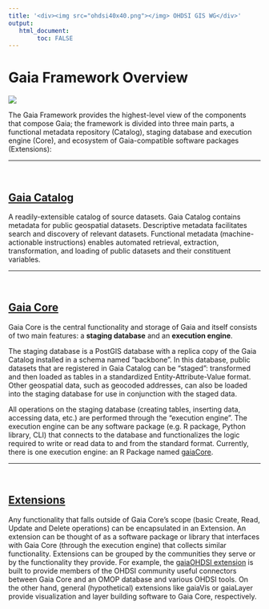 ```yaml
---
title: '<div><img src="ohdsi40x40.png"></img> OHDSI GIS WG</div>'
output:
   html_document:
        toc: FALSE
---
```


# **Gaia Framework Overview**

<div><img src="images/framework_overview.png"></img></div>
The Gaia Framework provides the highest-level view of the components that compose Gaia; the framework is divided into three main parts, a functional metadata repository (Catalog), staging database and execution engine (Core), and ecosystem of Gaia-compatible software packages (Extensions):

---

<br>

## [Gaia Catalog](gaia-catalog.html)

A readily-extensible catalog of source datasets. Gaia Catalog contains metadata for public geospatial datasets. Descriptive metadata facilitates search and discovery of relevant datasets. Functional metadata (machine-actionable instructions) enables automated retrieval, extraction, transformation, and loading of public datasets and their constituent variables.

---

<br>

## [Gaia Core](gaia-core.html)

Gaia Core is the central functionality and storage of Gaia and itself consists of two main features: a **staging database** and an **execution engine**.

The staging database is a PostGIS database with a replica copy of the Gaia Catalog installed in a schema named "backbone". In this database, public datasets that are registered in Gaia Catalog can be "staged": transformed and then loaded as tables in a standardized Entity-Attribute-Value format. Other geospatial data, such as geocoded addresses, can also be loaded into the staging database for use in conjunction with the staged data.

All operations on the staging database (creating tables, inserting data, accessing data, etc.) are performed through the "execution engine". The execution engine can be any software package (e.g. R package, Python library, CLI) that connects to the database and functionalizes the logic required to write or read data to and from the standard format. Currently, there is one execution engine: an R Package named [gaiaCore](gaiaCore/index.html).

---

<br>


## [Extensions](gaia-extensions.html)

Any functionality that falls outside of Gaia Core's scope (basic Create, Read, Update and Delete operations) can be encapsulated in an Extension. An extension can be thought of as a software package or library that interfaces with Gaia Core (through the execution engine) that collects similar functionality. Extensions can be grouped by the communities they serve or by the functionality they provide. For example, the [gaiaOHDSI extension](gaia-extensions-ohdsi.html) is built to provide members of the OHDSI community useful connectors between Gaia Core and an OMOP database and various OHDSI tools. On the other hand, general (hypothetical) extensions like gaiaVis or gaiaLayer provide visualization and layer building software to Gaia Core, respectively.


